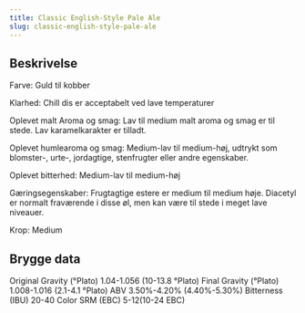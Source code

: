 ```yaml
---
title: Classic English-Style Pale Ale
slug: classic-english-style-pale-ale
---
```


## Beskrivelse
Farve: Guld til kobber

Klarhed: Chill dis er acceptabelt ved lave temperaturer

Oplevet malt Aroma og smag: Lav til medium malt aroma og smag er til stede. Lav karamelkarakter er tilladt.

Oplevet humlearoma og smag: Medium-lav til medium-høj, udtrykt som blomster-, urte-, jordagtige, stenfrugter eller andre egenskaber.

Oplevet bitterhed: Medium-lav til medium-høj 

Gæringsegenskaber: Frugtagtige estere er medium til medium høje. Diacetyl er normalt fraværende i disse øl, men kan være til stede i meget lave niveauer.

Krop: Medium



## Brygge data
Original Gravity (°Plato) 1.04-1.056 (10-13.8 °Plato)
Final Gravity  (°Plato) 1.008-1.016 (2.1-4.1 °Plato)
ABV 3.50%-4.20% (4.40%-5.30%)
Bitterness (IBU) 20-40
Color SRM (EBC) 5-12(10-24 EBC)					

